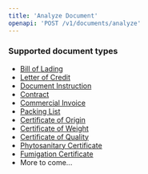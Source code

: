 ---
title: 'Analyze Document'
openapi: 'POST /v1/documents/analyze'
---

### Supported document types
- [Bill of Lading](../types/bill-of-lading)
- [Letter of Credit](../types/letter-of-credit)
- [Document Instruction](../types/document-instruction)
- [Contract](../types/contract)
- [Commercial Invoice](../types/commercial-invoice)
- [Packing List](../types/packing-list)
- [Certificate of Origin](../types/certificate-of-origin)
- [Certificate of Weight](../types/certificate-of-weight)
- [Certificate of Quality](../types/certificate-of-quality)
- [Phytosanitary Certificate](../types/phytosanitary-certificate)
- [Fumigation Certificate](../types/fumigation-certificate)
- More to come...
